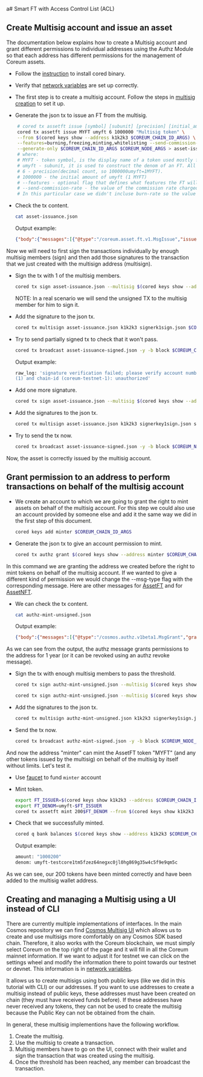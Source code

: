 a# Smart FT with Access Control List (ACL)

## Create Multisig account and issue an asset

The documentation below explains how to create a Multisig account and grant different permissions to individual addresses using the Authz Module so that each address has different permissions for the management of Coreum assets.

* Follow the [instruction](/docs/tutorials/get-started/install-cored) to install cored binary.

* Verify that [network variables](/docs/tutorials/get-started/setup-cli) are set up correctly.

* The first step is to create a multisig account. Follow the steps in [multisig creation](/docs/tutorials/get-started/cli/send-multisig-transaction) to set it up.

* Generate the json tx to issue an FT from the multisig.

```bash
    # cored tx assetft issue [symbol] [subunit] [precision] [initial_amount] [description] --from [issuer] --features=burning,freezing,minting,whitelisting --burn-rate=0.12 --send-commission-rate=0.2 [flags]
    cored tx assetft issue MYFT umyft 6 1000000 "Multisig token" \
    --from $(cored keys show --address k1k2k3 $COREUM_CHAIN_ID_ARGS) \
    --features=burning,freezing,minting,whitelisting --send-commission-rate=0.02 \
    --generate-only $COREUM_CHAIN_ID_ARGS $COREUM_NODE_ARGS > asset-issuance.json
    # where:
    # MYFT - token symbol, is the display name of a token used mostly for UI purposes. An example of a token symbol is BTC.
    # umyft - subunit, it is used to construct the denom of an FT. All on-chain operations are made using subunits. An example of a subunit is satoshi. This is the minimum amount of a denom that you can operate with.
    # 6 - precision(decimal count, so 1000000umyft=1MYFT).
    # 1000000 - the initial amount of umyft (1 MYFT)
    # --features - optional flag that defines what features the FT will have
    # --send-commission-rate - the value of the commission rate charged when sent.
    # In this particular case we didn't incluse burn-rate so the value of that will be 0.
```

* Check the tx content.

    ```bash
    cat asset-issuance.json
    ```
    Output example:
    ```json
    {"body":{"messages":[{"@type":"/coreum.asset.ft.v1.MsgIssue","issuer":"testcore1ywrydndyqmpx88ch7n3pcsq7g4p7rwrj46rs4c","symbol":"MYFT","subunit":"umyft","precision":6,"initial_amount":"1000000","description":"Multisig token","features":["burning","freezing","minting","whitelisting"],"burn_rate":"0.000000000000000000","send_commission_rate":"0.020000000000000000"}],"memo":"","timeout_height":"0","extension_options":[],"non_critical_extension_options":[]},"auth_info":{"signer_infos":[],"fee":{"amount":[{"denom":"utestcore","amount":"10096"}],"gas_limit":"200000","payer":"","granter":""}},"signatures":[]}
    ```

Now we will need to first sign the transactions individually by enough multisig members (sign) and then add those signatures to the transaction that we just created with the multisign address (multisign).

* Sign the tx with 1 of the multisig members.

    ```bash
    cored tx sign asset-issuance.json --multisig $(cored keys show --address k1k2k3 $COREUM_CHAIN_ID_ARGS) --from k1 --output-document signerkey1sign.json $COREUM_CHAIN_ID_ARGS $COREUM_NODE_ARGS
    ```

    NOTE: In a real scenario we will send the unsigned TX to the multisig member for him to sign it.

* Add the signature to the json tx.

    ```bash
    cored tx multisign asset-issuance.json k1k2k3 signerk1sign.json $COREUM_CHAIN_ID_ARGS $COREUM_NODE_ARGS > asset-issuance-signed.json
    ```

* Try to send partially signed tx to check that it won't pass.

    ```bash
    cored tx broadcast asset-issuance-signed.json -y -b block $COREUM_CHAIN_ID_ARGS $COREUM_NODE_ARGS
    ```

    Output example:

    ```bash
    raw_log: 'signature verification failed; please verify account number (2937), sequence
    (1) and chain-id (coreum-testnet-1): unauthorized'
    ```

* Add one more signature.

    ```bash
    cored tx sign asset-issuance.json --multisig $(cored keys show --address k1k2k3 $COREUM_CHAIN_ID_ARGS) --from k2 --output-document signerkey2sign.json $COREUM_CHAIN_ID_ARGS $COREUM_NODE_ARGS
    ```

* Add the signatures to the json tx.

    ```bash
    cored tx multisign asset-issuance.json k1k2k3 signerkey1sign.json signerkey2sign.json $COREUM_CHAIN_ID_ARGS $COREUM_NODE_ARGS  > asset-issuance-signed.json
    ```

* Try to send the tx now.

    ```bash
    cored tx broadcast asset-issuance-signed.json -y -b block $COREUM_NODE_ARGS $COREUM_CHAIN_ID_ARGS
    ```

Now, the asset is correctly issued by the multisig account.

## Grant permission to an address to perform transactions on behalf of the multisig account

* We create an account to which we are going to grant the right to mint assets on behalf of the multisig account. For this step we could also use an account provided by someone else and add it the same way we did in the first step of this document.

    ```bash
    cored keys add minter $COREUM_CHAIN_ID_ARGS
    ```

* Generate the json tx to give an account permission to mint.

    ```bash
    cored tx authz grant $(cored keys show --address minter $COREUM_CHAIN_ID_ARGS) generic --msg-type=/coreum.asset.ft.v1.MsgMint --from $(cored keys show --address k1k2k3 $COREUM_CHAIN_ID_ARGS) --generate-only $COREUM_CHAIN_ID_ARGS $COREUM_NODE_ARGS > authz-mint-unsigned.json
    ```

In this command we are granting the address we created before the right to mint tokens on behalf of the multisig account. If we wanted to give a different kind of permission we would change the --msg-type flag with the corresponding message. Here are other messages for <a href="https://github.com/CoreumFoundation/coreum/blob/master/proto/coreum/asset/ft/v1/tx.proto" target="_blank" rel="noopener noreferrer" className="text-[#25D695] hover:opacity-80 text-base font-bold">AssetFT</a> and for <a href="https://github.com/CoreumFoundation/coreum/blob/master/proto/coreum/asset/nft/v1/tx.proto" target="_blank" rel="noopener noreferrer" className="text-[#25D695] hover:opacity-80 text-base font-bold">AssetNFT</a>.

* We can check the tx content.

    ```bash
    cat authz-mint-unsigned.json
    ```
    Output example:
    ```json
    {"body":{"messages":[{"@type":"/cosmos.authz.v1beta1.MsgGrant","granter":"testcore1ywrydndyqmpx88ch7n3pcsq7g4p7rwrj46rs4c","grantee":"testcore17dj6sxlcugcs5zugx294dvnsudxvxuykn3s2qg","grant":{"authorization":{"@type":"/cosmos.authz.v1beta1.GenericAuthorization","msg":"/coreum.asset.ft.v1.MsgMint"},"expiration":"2024-07-06T15:23:16Z"}}],"memo":"","timeout_height":"0","extension_options":[],"non_critical_extension_options":[]},"auth_info":{"signer_infos":[],"fee":{"amount":[{"denom":"utestcore","amount":"6875"}],"gas_limit":"200000","payer":"","granter":""}},"signatures":[]}
    ```
As we can see from the output, the authz message grants permissions to the address for 1 year (or it can be revoked using an authz revoke message).

* Sign the tx with enough multisig members to pass the threshold.

    ```bash
    cored tx sign authz-mint-unsigned.json --multisig $(cored keys show --address k1k2k3 $COREUM_CHAIN_ID_ARGS) --from k1 --output-document signerkey1sign.json $COREUM_CHAIN_ID_ARGS $COREUM_NODE_ARGS

    cored tx sign authz-mint-unsigned.json --multisig $(cored keys show --address k1k2k3 $COREUM_CHAIN_ID_ARGS) --from k2 --output-document signerkey2sign.json $COREUM_CHAIN_ID_ARGS $COREUM_NODE_ARGS
    ```

* Add the signatures to the json tx.

    ```bash
    cored tx multisign authz-mint-unsigned.json k1k2k3 signerkey1sign.json signerkey2sign.json $COREUM_CHAIN_ID_ARGS $COREUM_NODE_ARGS > authz-mint-signed.json
    ```

* Send the tx now.

    ```bash
    cored tx broadcast authz-mint-signed.json -y -b block $COREUM_NODE_ARGS $COREUM_CHAIN_ID_ARGS
    ```
And now the address "minter" can mint the AssetFT token "MYFT" (and any other tokens issued by the multisig) on behalf of the multisig by itself without limits. Let's test it.

* Use [faucet](/docs/tools/faucet) to fund `minter` account

* Mint token.

    ```bash
    export FT_ISSUER=$(cored keys show k1k2k3 --address $COREUM_CHAIN_ID_ARGS)
    export FT_DENOM=umyft-$FT_ISSUER
    cored tx assetft mint 200$FT_DENOM --from $(cored keys show k1k2k3 --address $COREUM_CHAIN_ID_ARGS) $COREUM_NODE_ARGS $COREUM_CHAIN_ID_ARGS --generate-only > tx.json && cored tx authz exec tx.json --from $(cored keys show minter --address $COREUM_CHAIN_ID_ARGS) -b block $COREUM_NODE_ARGS $COREUM_CHAIN_ID_ARGS
    ```

* Check that we successfully minted.

    ```bash
    cored q bank balances $(cored keys show --address k1k2k3 $COREUM_CHAIN_ID_ARGS) --denom=$FT_DENOM $COREUM_NODE_ARGS $COREUM_CHAIN_ID_ARGS
    ```

    Output example:

    ```bash
    amount: "1000200"
    denom: umyft-testcore1tm5fzez64negxc0jl0hg869g35w4c5f9e9qm5c
    ```

As we can see, our 200 tokens have been minted correctly and have been added to the multisig wallet address.

## Creating and managing a Multisig using a UI instead of CLI

There are currently multiple implementations of interfaces. In the main Cosmos repository we can find <a href="https://github.com/cosmos/cosmos-multisig-ui" target="_blank" rel="noopener noreferrer" className="text-[#25D695] hover:opacity-80 text-base font-bold">Cosmos Multisig UI</a> which allows us to create and use multisigs more comfortably on any Cosmos SDK based chain. Therefore, it also works with the Coreum blockchain, we must simply select Coreum on the top right of the page and it will fill in all the Coreum mainnet information. If we want to adjust it for testnet we can click on the settings wheel and modify the information there to point towards our testnet or devnet. This information is in [network variables](/docs/tutorials/get-started/setup-cli).

It allows us to create multisigs using both public keys (like we did in this tutorial with CLI) or our addresses. If you want to use addresses to create a multisig instead of public keys, these addresses must have been created on chain (they must have received funds before). If these addresses have never received any tokens, they can not be used to create the multisig because the Public Key can not be obtained from the chain.

In general, these multisig implementions have the following workflow.

1. Create the multisig.
2. Use the multisig to create a transaction.
3. Multisig members have to go on the UI, connect with their wallet and sign the transaction that was created using the multisig.
4. Once the threshold has been reached, any member can broadcast the transaction.

